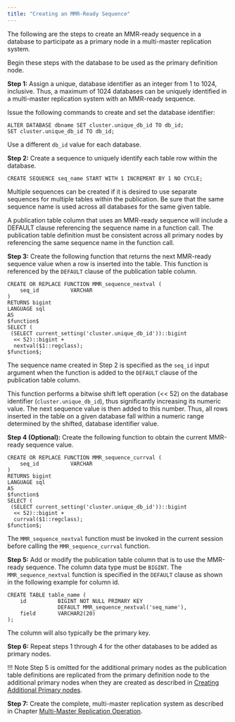 ```yaml
---
title: "Creating an MMR-Ready Sequence"
---
```


<div id="create_mmr_ready_sequence" class="registered_link"></div>

The following are the steps to create an MMR-ready sequence in a database to participate as a primary node in a multi-master replication system.

Begin these steps with the database to be used as the primary definition node.

**Step 1:** Assign a unique, database identifier as an integer from 1 to 1024, inclusive. Thus, a maximum of 1024 databases can be uniquely identified in a multi-master replication system with an MMR-ready sequence.

Issue the following commands to create and set the database identifier:

```text
ALTER DATABASE dbname SET cluster.unique_db_id TO db_id;
SET cluster.unique_db_id TO db_id;
```

Use a different `db_id` value for each database.

**Step 2:** Create a sequence to uniquely identify each table row within the database.

```text
CREATE SEQUENCE seq_name START WITH 1 INCREMENT BY 1 NO CYCLE;
```

Multiple sequences can be created if it is desired to use separate sequences for multiple tables within the publication. Be sure that the same sequence name is used across all databases for the same given table.

A publication table column that uses an MMR-ready sequence will include a DEFAULT clause referencing the sequence name in a function call. The publication table definition must be consistent across all primary nodes by referencing the same sequence name in the function call.

**Step 3:** Create the following function that returns the next MMR-ready sequence value when a row is inserted into the table. This function is referenced by the `DEFAULT` clause of the publication table column.

```text
CREATE OR REPLACE FUNCTION MMR_sequence_nextval (
    seq_id          VARCHAR
)
RETURNS bigint
LANGUAGE sql
AS
$function$
SELECT (
 (SELECT current_setting('cluster.unique_db_id'))::bigint
  << 52)::bigint +
  nextval($1::regclass);
$function$;
```

The sequence name created in Step 2 is specified as the `seq_id` input argument when the function is added to the `DEFAULT` clause of the publication table column.

This function performs a bitwise shift left operation (&lt;&lt; 52) on the database identifier (`cluster.unique_db_id`), thus significantly increasing its numeric value. The next sequence value is then added to this number. Thus, all rows inserted in the table on a given database fall within a numeric range determined by the shifted, database identifier value.

**Step 4 (Optional):** Create the following function to obtain the current MMR-ready sequence value.

```text
CREATE OR REPLACE FUNCTION MMR_sequence_currval (
    seq_id          VARCHAR
)
RETURNS bigint
LANGUAGE sql
AS
$function$
SELECT (
 (SELECT current_setting('cluster.unique_db_id'))::bigint
  << 52)::bigint +
  currval($1::regclass);
$function$;
```

The `MMR_sequence_nextval` function must be invoked in the current session before calling the `MMR_sequence_currval` function.

**Step 5:** Add or modify the publication table column that is to use the MMR-ready sequence. The column data type must be `BIGINT`. The `MMR_sequence_nextval` function is specified in the `DEFAULT` clause as shown in the following example for column id.

```text
CREATE TABLE table_name (
    id          BIGINT NOT NULL PRIMARY KEY
                DEFAULT MMR_sequence_nextval('seq_name'),
    field       VARCHAR2(20)
);
```

The column will also typically be the primary key.

**Step 6:** Repeat steps 1 through 4 for the other databases to be added as primary nodes.

!!! Note
    Step 5 is omitted for the additional primary nodes as the publication table definitions are replicated from the primary definition node to the additional primary nodes when they are created as described in [Creating Additional Primary nodes](../../03_creating_primary_nodes/#creating_primary_nodes).

**Step 7:** Create the complete, multi-master replication system as described in Chapter [Multi-Master Replication Operation](../../#mmr_operation).
